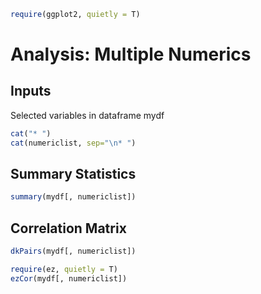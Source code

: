 ```r
require(ggplot2, quietly = T)
```

# Analysis: Multiple Numerics

## Inputs

Selected variables in dataframe mydf
```r
cat("* ")
cat(numericlist, sep="\n* ")
```

## Summary Statistics

```r
summary(mydf[, numericlist])
```

## Correlation Matrix

```r
dkPairs(mydf[, numericlist])
```

```r
require(ez, quietly = T)
ezCor(mydf[, numericlist])
```
